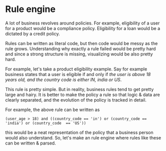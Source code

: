 # Rule engine

A lot of business revolves around policies. For example, eligibility of a user for a product would be a compliance policy. Eligibility for a loan would be a dictated by a credit policy.

Rules can be written as literal code, but then code would be messy as the rule grows. Understanding why exactly a rule failed would be pretty hard and since a strong structure is missing, visualizing would be also pretty hard.

For example, let's take a product eligibility example. Say for example business states that a user is eligible if and only if _the user is above 18 years old, and the country code is either IN, india or US_.

This rule is pretty simple. But in reality, business rules tend to get pretty large and hairy. It is better to make the policy a rule so that logic & data are clearly separated, and the evolution of the policy is tracked in detail. 

For example, the above rule can be written as

```
(user_age > 18) and ((country_code == 'in') or (country_code == 'india') or (country_code  == 'US'))
```

this would be a neat representation of the policy that a business person would also understand. So, let's make an rule engine where rules like these can be written & parsed.